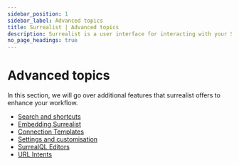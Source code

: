 ```yaml
---
sidebar_position: 1
sidebar_label: Advanced topics
title: Surrealist | Advanced topics
description: Surrealist is a user interface for interacting with your SurrealDB database visually. It enables you to seamlessly connect to any SurrealDB instance, allowing you to execute queries, explore your tables, design your schemas, and much more.
no_page_headings: true
---
```


# Advanced topics

In this section, we will go over additional features that surrealist offers to enhance your workflow.

- [Search and shortcuts](/docs/surrealist/advanced-topics/search-and-shortcuts)
- [Embedding Surrealist](/docs/surrealist/advanced-topics/embedding-surrealist)
- [Connection Templates](/docs/surrealist/advanced-topics/connection-templates)
- [Settings and customisation](/docs/surrealist/advanced-topics/settings-and-customisation)
- [SurrealQL Editors](/docs/surrealist/advanced-topics/surrealql-editors)
- [URL Intents](/docs/surrealist/advanced-topics/intents)
